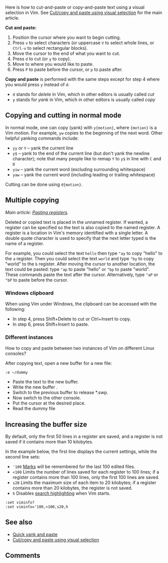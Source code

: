 {{TipImported
|id=312
|previous=311
|next=313
|created=August 13, 2002
|complexity=intermediate
|author=
|version=6.0
|rating=688/270
|category1=Getting started
|category2=
}}
Here is how to cut-and-paste or copy-and-paste text using a visual selection in Vim. See [[Cut/copy and paste using visual selection]] for the main article.

'''Cut and paste:'''
#Position the cursor where you want to begin cutting.
#Press <code>v</code> to select characters (or uppercase <code>V</code> to select whole lines, or <code>Ctrl-v</code> to select rectangular blocks).
#Move the cursor to the end of what you want to cut.
#Press <code>d</code> to cut (or <code>y</code> to copy).
#Move to where you would like to paste.
#Press <code>P</code> to paste before the cursor, or <code>p</code> to paste after.

'''Copy and paste''' is performed with the same steps except for step 4 where you would press <code>y</code> instead of <code>d</code>:
*<code>d</code> stands for ''delete'' in Vim, which in other editors is usually called ''cut''
*<code>y</code> stands for ''yank'' in Vim, which in other editors is usually called ''copy''

==Copying and cutting in normal mode==

In normal mode, one can copy (yank) with <code>y{motion}</code>, where <code>{motion}</code> is a Vim motion. For example, <code>yw</code> copies to the beginning of the next word. Other helpful yanking commands include:

*<code>yy</code> or <code>Y</code> – yank the current line
*<code>y$</code> – yank to the end of the current line (but don't yank the newline character); note that many people like to remap <code>Y</code> to <code>y$</code> in line with <code>C</code> and <code>D</code>
*<code>yiw</code> – yank the current word (excluding surrounding whitespace)
*<code>yaw</code> – yank the current word (including leading or trailing whitespace)

Cutting can be done using <code>d{motion}</code>.

==Multiple copying==
''Main article: [[Pasting registers]].''

Deleted or copied text is placed in the unnamed register. If wanted, a register can be specified so the text is also copied to the named register. A register is a location in Vim's memory identified with a single letter. A double quote character is used to specify that the next letter typed is the name of a register.

For example, you could select the text <code>hello</code> then type <code>"ay</code> to copy "hello" to the <code>a</code> register. Then you could select the text <code>world</code> and type <code>"by</code> to copy "world" to the <code>b</code> register. After moving the cursor to another location, the text could be pasted: type <code>"ap</code> to paste "hello" or <code>"bp</code> to paste "world". These commands paste the text after the cursor. Alternatively, type <code>"aP</code> or <code>"bP</code> to paste before the cursor.

===Windows clipboard===
When using Vim under Windows, the clipboard can be accessed with the following:
*In step 4, press Shift+Delete to cut or Ctrl+Insert to copy.
*In step 6, press Shift+Insert to paste.

===Different instances===
How to copy and paste between two instances of Vim on different Linux consoles?

After copying text, open a new buffer for a new file:
 :e ~/dummy

*Paste the text to the new buffer.
*Write the new buffer {{Code|:w}}.
*Switch to the previous buffer {{Code|:bp}} to release *.swp.
*Now switch to the other console.
*Put the cursor at the desired place.
*Read the dummy file {{Code|:r ~/dummy}}

==Increasing the buffer size==
By default, only the first 50 lines in a register are saved, and a register is not saved if it contains more than 10 kilobytes. {{help|'viminfo'}}

In the example below, the first line displays the current settings, while the second line sets:
*<code>'100</code> [[Using marks|Marks]] will be remembered for the last 100 edited files.
*<code><100</code> Limits the number of lines saved for each register to 100 lines; if a register contains more than 100 lines, only the first 100 lines are saved.
*<code>s20</code> Limits the maximum size of each item to 20 kilobytes; if a register contains more than 20 kilobytes, the register is not saved.
*<code>h</code> Disables [[Highlight all search pattern matches|search highlighting]] when Vim starts.
<pre>
:set viminfo?
:set viminfo='100,<100,s20,h
</pre>

==See also==
*[[VimTip356|Quick yank and paste]]
* [[Cut/copy and paste using visual selection]]

==Comments==

